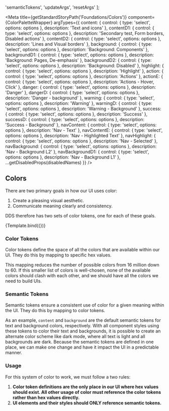 
  'semanticTokens',
  'updateArgs',
  'resetArgs'
];

<Meta
  title={getStandardStoryPath('Foundations/Colors')}
  component={ColorPaletteWrapper}
  argTypes={{
    content: {
      control: { type: 'select', options: options },
      description: 'Text and icons'
    },
    contentD1: {
      control: { type: 'select', options: options },
      description: 'Secondary test, Form borders, Disabled actions'
    },
    contentD2: {
      control: { type: 'select', options: options },
      description: 'Lines and Visual borders'
    },
    background: {
      control: { type: 'select', options: options },
      description: 'Background: Components'
    },
    backgroundD1: {
      control: { type: 'select', options: options },
      description: 'Background: Pages, De-emphasis'
    },
    backgroundD2: {
      control: { type: 'select', options: options },
      description: 'Background: Disabled'
    },
    highlight: {
      control: { type: 'select', options: options },
      description: 'Highlight'
    },
    action: {
      control: { type: 'select', options: options },
      description: 'Actions'
    },
    actionE: {
      control: { type: 'select', options: options },
      description: 'Actions - Hover, Click'
    },
    danger: {
      control: { type: 'select', options: options },
      description: 'Danger'
    },
    dangerD: {
      control: { type: 'select', options: options },
      description: 'Danger - background'
    },
    warning: {
      control: { type: 'select', options: options },
      description: 'Warning'
    },
    warningD: {
      control: { type: 'select', options: options },
      description: 'Warning - Background'
    },
    success: {
      control: { type: 'select', options: options },
      description: 'Success'
    },
    successD: {
      control: { type: 'select', options: options },
      description: 'Success - Background'
    },
    navContent: {
      control: { type: 'select', options: options },
      description: 'Nav - Text'
    },
    navContentE: {
      control: { type: 'select', options: options },
      description: 'Nav - Highlighted Text'
    },
    navHighlight: {
      control: { type: 'select', options: options },
      description: 'Nav - Selected'
    },
    navBackground: {
      control: { type: 'select', options: options },
      description: 'Nav - Background L2'
    },
    navBackgroundD1: {
      control: { type: 'select', options: options },
      description: 'Nav - Background L1'
    },
    ...getDisabledProps(disabledNames)
  }}
/>

## Colors
There are two primary goals in how our UI uses color:
1. Create a pleasing visual aesthetic.
1. Communicate meaning clearly and consistency.

DDS therefore has two sets of color tokens, one for each of these goals.

<Canvas>
  <Story
    name="Colors"
    args={defaultColorPalette}
  >
    {Template.bind({})}
  </Story>
</Canvas>

### Color Tokens
Color tokens define the space of all the colors that are available within our UI. They do this by mapping to specific
hex values.

This mapping reduces the number of possible colors from 16 million down to 60. If this smaller list of colors is
well-chosen, none of the available colors should clash with each other, and we should have all the colors we need to
build UIs.

### Semantic Tokens
Semantic tokens ensure a consistent use of color for a given meaning within the UI. They do this by mapping to color tokens.

As an example, <code>content</code> and <code>background</code> are the default semantic tokens for text and background
colors, respectively. With all component styles using these tokens to color their text and backgrounds, it is possible
to create an alternate color scheme like dark mode, where all text is light and all backgrounds are dark. Because the
semantic tokens are defined in one place, we can make one change and have it impact the UI in a predictable manner.

### Usage
For this system of color to work, we must follow a two rules:

1. <b>Color token definitions are the only place in our UI where hex values should exist. All other usage of color must
reference the color tokens rather than hex values directly.</b>
1. <b>UI elements and their styles should ONLY reference semantic tokens.</b>

